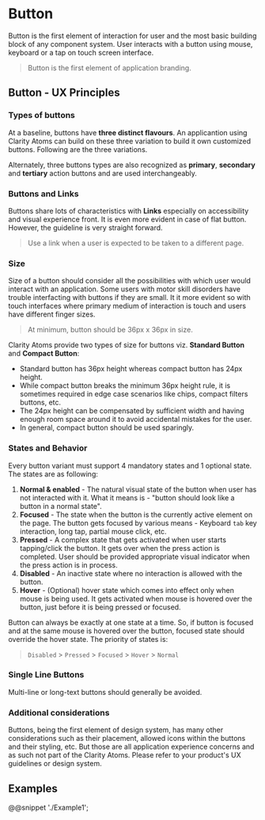 
# Button

Button is the first element of interaction for user and the most basic building block of any component
system. User interacts with a button using mouse, keyboard or a tap on touch screen interface.

> Button is the first element of application branding.

## Button - UX Principles

### Types of buttons
At a baseline, buttons have **three distinct flavours**. An applicantion using Clarity Atoms can
build on these three variation to build it own customized buttons. Following are the three variations.

<ButtonVariation />

Alternately, three buttons types are also recognized as **primary**, **secondary** and **tertiary**
action buttons and are used interchangeably.

### Buttons and Links
Buttons share lots of characteristics with **Links** especially on accessibility and visual experience
front. It is even more evident in case of flat button. However, the guideline is very straight forward.

> Use a link when a user is expected to be taken to a different page.


### Size
Size of a button should consider all the possibilities with which user would interact with an
application. Some users with motor skill disorders have trouble interfacting with buttons if they
are small. It it more evident so with touch interfaces where primary medium of interaction is touch and
users have different finger sizes.

> At minimum, button should be 36px x 36px in size.

Clarity Atoms provide two types of size for buttons viz. **Standard Button** and **Compact Button**:
 - Standard button has 36px height whereas compact button has 24px height.
 - While compact button breaks the minimum 36px height rule, it is sometimes required in edge case
    scenarios like chips, compact filters buttons, etc.
 - The 24px height can be compensated by sufficient width and having enough room space around
    it to avoid accidental mistakes for the user.
 - In general, compact button should be used sparingly.


### States and Behavior
Every button variant must support 4 mandatory states and 1 optional state. The states are as following:

  1. **Normal & enabled** - The natural visual state of the button when user has not interacted with it.
      What it means is - "button should look like a button in a normal state".
  2. **Focused** - The state when the button is the currently active element on the page. The button gets
      focused by various means - Keyboard `tab` key interaction, long tap, partial mouse click, etc.
  3. **Pressed** - A complex state that gets activated when user starts tapping/click the button. It gets
      over when the press action is completed. User should be provided appropriate visual indicator when
      the press action is in process.
  4. **Disabled** - An inactive state where no interaction is allowed with the button.
  5. **Hover** - (Optional) hover state which comes into effect only when mouse is being used. It gets
      activated when mouse is hovered over the button, just before it is being pressed or focused.

Button can always be exactly at one state at a time. So, if button is focused and at the same mouse is
hovered over the button, focused state should override the hover state. The priority of states is:

> `Disabled` > `Pressed` > `Focused` > `Hover` > `Normal`

### Single Line Buttons
Multi-line or long-text buttons should generally be avoided.

### Additional considerations
Buttons, being the first element of design system, has many other considerations such as their placement,
allowed icons within the buttons and their styling, etc. But those are all application experience concerns
and as such not part of the Clarity Atoms. Please refer to your product's UX guidelines or design system.

## Examples

@@snippet './Example1';
